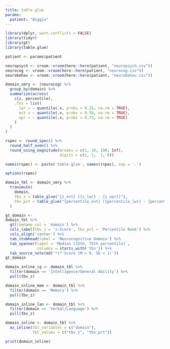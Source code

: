 ```yaml
---
title: table glue
params:
  patient: "Biggie"
---
```


```r
library(dplyr, warn.conflicts = FALSE)
library(tidyr)
library(gt)
library(table.glue)
```

```r
patient <- params$patient
```

```r
neuropsych <- vroom::vroom(here::here(patient, "neuropsych.csv"))
neurocog <- vroom::vroom(here::here(patient, "neurocog.csv"))
neurobehav <- vroom::vroom(here::here(patient, "neurobehav.csv"))
```

```r
domain_smry <- (neurocog) %>%
  group_by(domain) %>%
  summarize(across(
    c(z, percentile),
    .fns = list(
      lwr = ~ quantile(.x, probs = 0.25, na.rm = TRUE),
      est = ~ quantile(.x, probs = 0.50, na.rm = TRUE),
      upr = ~ quantile(.x, probs = 0.75, na.rm = TRUE)
    )
  )
)
```

```r
rspec <- round_spec() %>% 
  round_half_even() %>% 
  round_using_magnitude(breaks = c(1, 10, 100, Inf),
                        digits = c(2, 1,  1, 0))

names(rspec) <- paste('table.glue', names(rspec), sep = '.')

options(rspec)

domain_tbl <- domain_smry %>% 
  transmute(
    domain, 
    tbv_z = table_glue("{z_est} [{z_lwr} - {z_upr}]"),
    tbv_pct = table_glue("{percentile_est} [{percentile_lwr} - {percentile_upr}]")
  )
```

```r
gt_domain <- 
domain_tbl %>% 
  gt(rowname_col = 'domain') %>% 
  cols_label(tbv_z = 'z-Score', tbv_pct = 'Percentile Rank') %>% 
  cols_align('center') %>% 
  tab_stubhead(label = 'Neurocognitive Domain') %>% 
  tab_spanner(label = 'Median [25th, 75th percentile]',
              columns = starts_with('tbv')) %>% 
  tab_source_note(md('*z*-Score (M = 0, SD = 1)'))
gt_domain
```

```r
domain_inline_iq <- domain_tbl %>% 
  filter(domain == 'Intelligence/General Ability') %>% 
  pull(tbv_z)

domain_inline_mem <- domain_tbl %>% 
  filter(domain == 'Memory') %>% 
  pull(tbv_z)

domain_inline_lan <- domain_tbl %>% 
  filter(domain == 'Verbal/Language') %>% 
  pull(tbv_z)
```

```r
domain_inline <- domain_tbl %>% 
  as_inline(tbl_variables = c("domain"),
            tbl_values = c("tbv_z", "tbv_pct"))

print(domain_inline)
```
